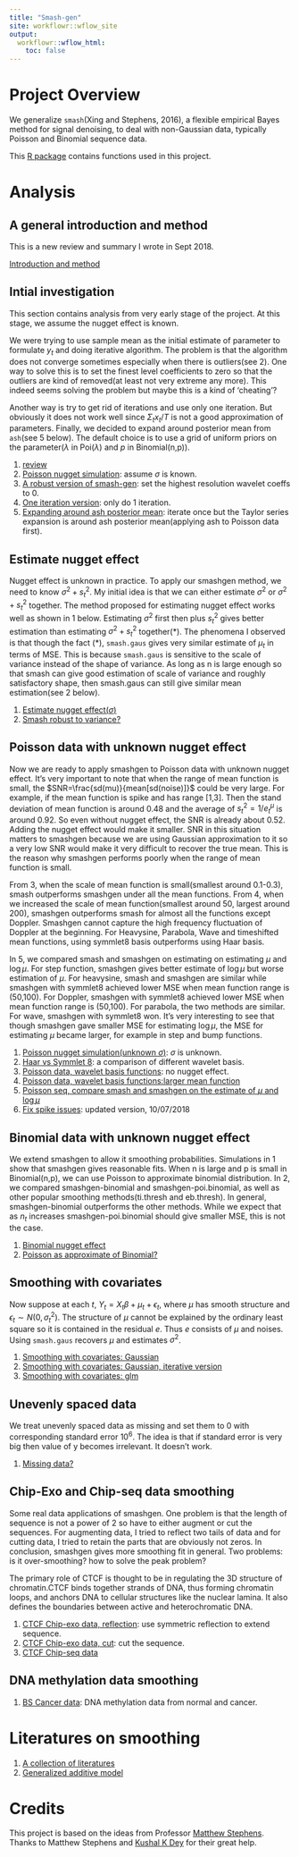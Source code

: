 ```yaml
---
title: "Smash-gen"
site: workflowr::wflow_site
output:
  workflowr::wflow_html:
    toc: false
---
```


# Project Overview

We generalize `smash`(Xing and Stephens, 2016), a flexible empirical Bayes method for signal denoising, to deal with non-Gaussian data, typically Poisson and Binomial sequence data.

This [R package](https://github.com/DongyueXie/smashrgen) contains functions used in this project.

# Analysis

## A general introduction and method

This is a new review and summary I wrote in Sept 2018.

[Introduction and method](smoothing.html)

## Intial investigation

This section contains analysis from very early stage of the project. At this stage, we assume the nugget effect is known. 

We were trying to use sample mean as the initial estimate of parameter to formulate $y_t$ and doing iterative algorithm. The problem is that the algorithm does not converge sometimes especially when there is outliers(see 2). One way to solve this is to set the finest level coefficients to zero so that the outliers are kind of removed(at least not very extreme any more). This indeed seems solving the problem but maybe this is a kind of 'cheating'? 

Another way is try to get rid of iterations and use only one iteration. But obviously it does not work well since $\Sigma_tx_t/T$ is not a good approximation of parameters. Finally, we decided to expand around posterior mean from `ash`(see 5 below). The default choice is to use a grid of uniform priors on the parameter($\lambda$ in Poi($\lambda$) and $p$ in Binomial(n,p)). 

1. [review](poireview.html)
2. [Poisson nugget simulation](nugget2.html): assume $\sigma$ is known.
3. [A robust version of smash-gen](robustalgo.html): set the highest resolution wavelet coeffs to 0.
4. [One iteration version](iter1.html): only do 1 iteration.
5. [Expanding around ash posterior mean](ashpmean.html): iterate once but the Taylor series expansion is around ash posterior mean(applying ash to Poisson data first).

## Estimate nugget effect

Nugget effect is unknown in practice. To apply our smashgen method, we need to know $\sigma^2+s_t^2$. My initial idea is that we can either estimate $\sigma^2$ or $\sigma^2+s_t^2$ together. The method proposed for estimating nugget effect works well as shown in 1 below. Estimating $\sigma^2$ first then plus $s_t^2$ gives better estimation than estimating $\sigma^2+s_t^2$ together($*$). The phenomena I observed is that though the fact $(*)$, `smash.gaus` gives very similar estimate of $\mu_t$ in terms of MSE. This is because `smash.gaus` is sensitive to the scale of variance instead of the shape of variance. As long as n is large enough so that smash can give good estimation of scale of variance and roughly satisfactory shape, then smash.gaus can still give similar mean estimation(see 2 below).

1. [Estimate nugget effect($\sigma$)](sigma2.html)
2. [Smash robust to variance?](smashrobust.html)


## Poisson data with unknown nugget effect


Now we are ready to apply smashgen to Poisson data with unknown nugget effect. It's very important to note that when the range of mean function is small, the $SNR=\frac{sd(mu)}{mean[sd(noise)]}$ could be very large. For example, if the mean function is spike and has range [1,3]. Then the stand deviation of mean function is around 0.48 and the average of $s_t^2=1/e^\mu_t$ is around 0.92. So even without nugget effect, the SNR is already about 0.52. Adding the nugget effect would make it smaller. SNR in this situation matters to smashgen because we are using Gaussian approximation to it so a very low SNR would make it very difficult to recover the true mean. This is the reason why smashgen performs poorly when the range of mean function is small.

From 3, when the scale of mean function is small(smallest around 0.1-0.3),  smash outperforms smashgen under all the mean functions. From 4, when we increased the scale of mean function(smallest around 50, largest around 200), smashgen outperforms smash for almost all the functions except Doppler. Smashgen cannot capture the high frequency fluctuation of Doppler at the beginning. For Heavysine, Parabola, Wave and timeshifted mean functions, using symmlet8 basis outperforms using Haar basis.

In 5, we compared smash and smashgen on estimating on estimating $\mu$ and $\log\mu$. For step function, smashgen gives better estimate of $\log\mu$ but worse estimation of $\mu$. For heavysine, smash and smashgen are similar while smashgen with symmlet8 achieved lower MSE when mean function range is (50,100). For Doppler, smashgen with symmlet8 achieved lower MSE when mean function range is (50,100). For parabola, the two methods are similar. For wave, smashgen with symmlet8 won. It's very interesting to see that though smashgen gave smaller MSE for estimating $\log\mu$, the MSE for estimating $\mu$ became larger, for example in step and bump functions. 

1. [Poisson nugget simulation(unknown $\sigma$)](poiunknown.html): $\sigma$ is unknown.
2. [Haar vs Symmlet 8](wavebasis.html): a comparison of different wavelet basis.
3. [Poisson data, wavelet basis functions](poiwave.html): no nugget effect.
4. [Poisson data, wavelet basis functions:larger mean function](poiwave2.html)
5. [Poisson seq, compare smash and smashgen on the estimate of $\mu$ and $\log\mu$](poiwavelog.html)
6. [Fix spike issues](poissonspike.html): updated version, 10/07/2018

## Binomial data with unknown nugget effect

We extend smashgen to allow it smoothing probabilities. Simulations in 1 show that smashgen gives reasonable fits. When n is large and p is small in Binomial(n,p), we can use Poisson to approximate binomial distribution. In 2, we compared smashgen-binomial and smashgen-poi.binomial, as well as other popular smoothing methods(ti.thresh and eb.thresh). In general, smashgen-binomial outperforms the other methods. While we expect that as $n_t$ increases smashgen-poi.binomial should give smaller MSE, this is not the case. 

1. [Binomial nugget effect](binomial.html)
2. [Poisson as approximate of Binomial?](poibinom.html)

## Smoothing with covariates

Now suppose at each $t$, $Y_t=X_t\beta+\mu_t+\epsilon_t$, where $\mu$ has smooth structure and $\epsilon_t\sim N(0,\sigma^2_t)$. The structure of $\mu$ cannot be explained by the ordinary least square so it is contained in the residual $e$. Thus $e$ consists of $\mu$ and noises. Using `smash.gaus` recovers $\mu$ and estimates $\sigma^2$. 

1. [Smoothing with covariates: Gaussian](covariate.html)
2. [Smoothing with covariates: Gaussian, iterative version](covariateiter.html)
3. [Smoothing with covariates: glm](glmcovariate.html)

## Unevenly spaced data

We treat unevenly spaced data as missing and set them to 0 with corresponding standard error $10^6$. The idea is that if standard error is very big then value of y becomes irrelevant. It doesn't work.

1. [Missing data?](missing.html)

## Chip-Exo and Chip-seq data smoothing

Some real data applications of smashgen. One problem is that the length of sequence is not a power of 2 so have to either augment or cut the sequences. For augmenting data, I tried to reflect two tails of data and for cutting data, I tried to retain the parts that are obviously not zeros. In conclusion, smashgen gives more smoothing fit in general. Two problems: is it over-smoothing? how to solve the peak problem?

The primary role of CTCF is thought to be in regulating the 3D structure of chromatin.CTCF binds together strands of DNA, thus forming chromatin loops, and anchors DNA to cellular structures like the nuclear lamina. It also defines the boundaries between active and heterochromatic DNA.

1. [CTCF Chip-exo data, reflection](chipexo.html): use symmetric reflection to extend sequence.
2. [CTCF Chip-exo data, cut](chipexocut.html): cut the sequence.
3. [CTCF Chip-seq data](chipseqref.html)

## DNA methylation data smoothing

1. [BS Cancer data](bsseq.html): DNA methylation data from normal and cancer.

# Literatures on smoothing

1. [A collection of literatures](literature.html)
2. [Generalized additive model](gam.html)

# Credits

This project is based on the ideas from Professor [Matthew Stephens](http://stephenslab.uchicago.edu/). Thanks to Matthew Stephens and [Kushal K Dey](https://kkdey.github.io/) for their great help.
